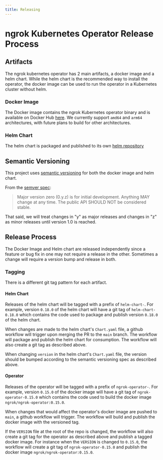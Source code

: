 ```yaml
---
title: Releasing
---
```


# ngrok Kubernetes Operator Release Process

## Artifacts

The ngrok kubernetes operator has 2 main artifacts, a docker image and a helm chart.
While the helm chart is the recommended way to install the operator, the
docker image can be used to run the operator in a Kubernetes cluster without helm.

### Docker Image

The Docker image contains the ngrok Kubernetes operator binary and is available on
Docker Hub [here](https://hub.docker.com/r/ngrok/ngrok-operator). We currently
support `amd64` and `arm64` architectures, with future plans to build for other architectures.

### Helm Chart

The helm chart is packaged and published to its own [helm repository](https://charts.ngrok.com/index.yaml)

## Semantic Versioning

This project uses [semantic versioning](https://semver.org/) for both the docker image
and helm chart.

From the [semver spec](https://semver.org/#spec-item-4):

> Major version zero (0.y.z) is for initial development. Anything MAY change at any time. The public API SHOULD NOT be considered stable.

That said, we will treat changes in "y" as major releases and changes in "z" as minor releases until version 1.0 is reached.

## Release Process

The Docker Image and Helm chart are released independently since a feature or bug fix in one
may not require a release in the other. Sometimes a change will require a version bump and
release in both.

### Tagging

There is a different git tag pattern for each artifact.

#### Helm Chart

Releases of the helm chart will be tagged with a prefix of `helm-chart-`. For example, version `0.18.0`
of the helm chart will have a git tag of `helm-chart-0.18.0` which contains the code used to package
and publish version `0.18.0` of the helm chart.

When changes are made to the helm chart's `Chart.yaml` file, a github workflow will trigger upon
merging the PR to the `main` branch. The workflow will package and publish the helm chart for
consumption. The workflow will also create a git tag as described above.

When changing `version` in the helm chart's `Chart.yaml` file, the version should be bumped according
to the semantic versioning spec as described above.

#### Operator

Releases of the operator will be tagged with a prefix of `ngrok-operator-`. For example,
version `0.15.0` of the docker image will have a git tag of `ngrok-operator-0.15.0` which
contains the code used to build the docker image `ngrok/ngrok-operator:0.15.0`.

When changes that would affect the operator's docker image are pushed to `main`, a github workflow
will trigger. The workflow will build and publish the docker image with the versioned tag.

If the `VERSION` file at the root of the repo is changed, the workflow will also create a git tag
for the operator as described above and publish a tagged docker image. For instance when the
`VERSION` is changed to `0.15.0`, the workflow will create a git tag of `ngrok-operator-0.15.0`
and publish the docker image `ngrok/ngrok-operator:0.15.0`.
